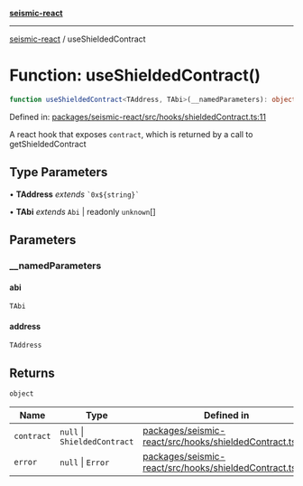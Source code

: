 [**seismic-react**](/seismic-react/README.mdx)

---

[seismic-react](/seismic-react/globals.mdx) / useShieldedContract

# Function: useShieldedContract()

```ts
function useShieldedContract<TAddress, TAbi>(__namedParameters): object
```

Defined in: [packages/seismic-react/src/hooks/shieldedContract.ts:11](https://github.com/SeismicSystems/seismic-client/blob/cb75194f66fb66f27bff97f628b52821e148b5ec/packages/seismic-react/src/hooks/shieldedContract.ts#L11)

A react hook that exposes `contract`, which is returned by a call to getShieldedContract

## Type Parameters

• **TAddress** _extends_ `` `0x${string}` ``

• **TAbi** _extends_ `Abi` \| readonly `unknown`[]

## Parameters

### \_\_namedParameters

#### abi

`TAbi`

#### address

`TAddress`

## Returns

`object`

| Name                             | Type                         | Defined in                                                                                                                                                                                                         |
| -------------------------------- | ---------------------------- | ------------------------------------------------------------------------------------------------------------------------------------------------------------------------------------------------------------------ |
| <a id="contract"></a> `contract` | `null` \| `ShieldedContract` | [packages/seismic-react/src/hooks/shieldedContract.ts:31](https://github.com/SeismicSystems/seismic-client/blob/cb75194f66fb66f27bff97f628b52821e148b5ec/packages/seismic-react/src/hooks/shieldedContract.ts#L31) |
| <a id="error"></a> `error`       | `null` \| `Error`            | [packages/seismic-react/src/hooks/shieldedContract.ts:32](https://github.com/SeismicSystems/seismic-client/blob/cb75194f66fb66f27bff97f628b52821e148b5ec/packages/seismic-react/src/hooks/shieldedContract.ts#L32) |
